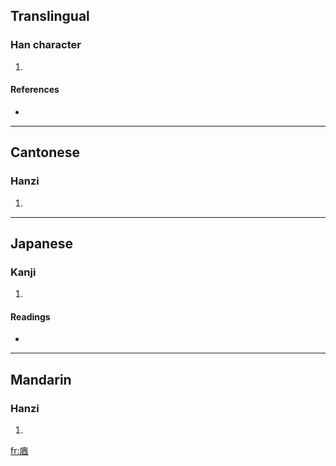 ==Translingual==

===Han character===
{{Han char|rn=53|rad=广|as=07|sn=10|four=0026<sub>1</sub>|canj=戈一金田 (IMCW)}}

# {{defn|Han|sort=广07}}

====References====
* {{Han ref|kx=0346.220|dkj=09338|dj=0656.160|hdz=20885.050|uh=5EAE|ud=24238|bh=D176|bd=53622}}

----

==Cantonese==

===Hanzi===
{{yue-hanzi|jyut=|y=yau5}}

# {{defn|Cantonese}}

----

==Japanese==

===Kanji===
{{ja-kanji|grade=|rs=广07}}

# {{defn|Japanese}}

====Readings====
* {{ja-readings|on=[[いう]] (iu), [[ゆ]] (yu)|kun=}}

----

==Mandarin==

===Hanzi===
{{cmn-hanzi|pin=[[yóu]] ([[you2]]), [[yǒu]] ([[you3]])|wg=yu<sup>2</sup>, yu<sup>3</sup>}}

# {{defn|Mandarin}}

[[fr:庮]]